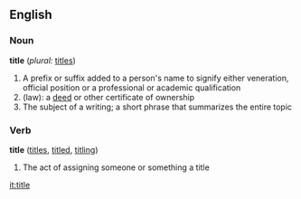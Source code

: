 ==English==

===Noun===
'''title''' (''plural:'' [[titles]])
#A prefix or suffix added to a person's name to signify either veneration, official position or a professional or academic qualification
#(law): a [[deed]] or other certificate of ownership
#The subject of a writing; a short phrase that summarizes the entire topic

===Verb===
'''title''' ([[titles]], [[titled]], [[titling]])
#The act of assigning someone or something a title

[[it:title]]